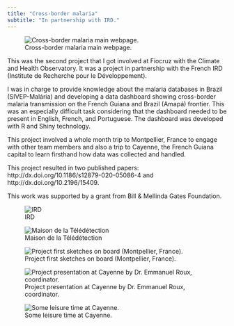 ```yaml
---
title: "Cross-border malaria"
subtitle: "In partnership with IRD."
---
```


![Cross-border malaria main webpage.](images/malaria-1400.webp){fig-align="center"}

This was the second project that I got involved at Fiocruz with the Climate and Health Observatory. It was a project in partnership with the French IRD (Institute de Recherche pour le Développement).

I was in charge to provide knowledge about the malaria databases in Brazil (SIVEP-Malária) and developing a data dashboard showing cross-border malaria transmission on the French Guiana and Brazil (Amapá) frontier. This was an especially difficult task considering that the dashboard needed to be present in English, French, and Portuguese. The dashboard was developed with R and Shiny technology.

This project involved a whole month trip to Montpellier, France to engage with other team members and also a trip to Cayenne, the French Guiana capital to learn firsthand how data was collected and handled.

This project resulted in two published papers: http://dx.doi.org/10.1186/s12879-020-05086-4 and http://dx.doi.org/10.2196/15409.

This work was supported by a grant from Bill & Mellinda Gates Foundation.

![IRD](images/montpellier3-1400-02.webp){fig-align="center"}

![Maison de la Télédétection](images/montpellier2-1400-01.webp){fig-align="center"}

![Project first sketches on board (Montpellier, France).](images/montpellier1-1400-01.webp){fig-align="center"}

![Project presentation at Cayenne by Dr. Emmanuel Roux, coordinator.](images/cayenne2-1400-01.webp){fig-align="center"}

![Some leisure time at Cayenne.](images/cayenne1-1400-01.webp){fig-align="center"}
